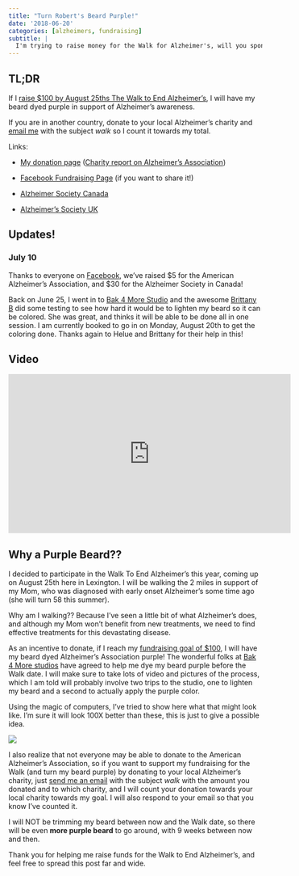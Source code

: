 ```yaml
---
title: "Turn Robert's Beard Purple!"
date: '2018-06-20'
categories: [alzheimers, fundraising]
subtitle: |
  I'm trying to raise money for the Walk for Alzheimer's, will you sponsor me?
---
```


## TL;DR

If I [raise $100 by August 25ths The Walk to End Alzheimer's](http://act.alz.org/site/TR?pg=personal&px=14694554&fr_id=11244), I will have my beard dyed purple in support of Alzheimer's awareness.

If you are in another country, donate to your local Alzheimer's charity and [email me](http://rmflight.github.io/#contact) with the subject *walk* so I count it towards my total.

Links:

* [My donation page](http://act.alz.org/site/TR?pg=personal&px=14694554&fr_id=11244) ([Charity report on Alzheimer's Association](https://www.charitywatch.org/ratings-and-metrics/alzheimers-association-national-office/461))

* [Facebook Fundraising Page](https://www.facebook.com/donate/2012668322318175/?fundraiser_source=external_url) (if you want to share it!)

* [Alzheimer Society Canada](https://secure2.convio.net/alz/site/Donation2;jsessionid=00000000.app202b?df_id=1683&mfc_pref=T&1683.donation=form1&s_locale=en_CA&NONCE_TOKEN=D46EF58FAD6FA1276A4C99FBED9E9155) 

* [Alzheimer's Society UK](https://secure.alzheimers.org.uk/?gclid=CjwKCAjw9qfZBRA5EiwAiq0AbScJN_IE7JW3arALIYmd2F2gzMk3ZV32sT9FGyR3yx_spMlgUzqMkhoCgUEQAvD_BwE)

## Updates!

### July 10

Thanks to everyone on [Facebook](https://www.facebook.com/donate/2012668322318175/?fundraiser_source=external_url), we've raised $5 for the American Alzheimer's Association, and $30 for the Alzheimer Society in Canada!

Back on June 25, I went in to [Bak 4 More Studio](http://bak4morestudio.com/) and the awesome [Brittany B](https://www.facebook.com/Brittany-B-at-Bak-4-More-Studio-809676079219735/) did some testing to see how hard it would be to lighten my beard so it can be colored. She was great, and thinks it will be able to be done all in one session. I am currently booked to go in on Monday, August 20th to get the coloring done. Thanks again to Helue and Brittany for their help in this!

## Video

<iframe width="560" height="315" src="https://www.youtube.com/embed/5cmMtfDnqbM?rel=0" frameborder="0" allow="autoplay; encrypted-media" allowfullscreen></iframe>

## Why a Purple Beard??

I decided to participate in the Walk To End Alzheimer's this year, coming up on August 25th here in Lexington. I will be walking the 2 miles in support of my Mom, who was diagnosed with early onset Alzheimer's some time ago (she will turn 58 this summer).

Why am I walking?? Because I've seen a little bit of what Alzheimer's does, and although my Mom won't benefit from new treatments, we need to find effective treatments for this devastating disease.

As an incentive to donate, if I reach my [fundraising goal of $100](http://act.alz.org/site/TR?pg=personal&px=14694554&fr_id=11244), I will have my beard dyed Alzheimer's Association purple! The wonderful folks at [Bak 4 More studios](http://bak4morestudio.com/) have agreed to help me dye my beard purple before the Walk date. I will make sure to take lots of video and pictures of the process, which I am told will probably involve two trips to the studio, one to lighten my beard and a second to actually apply the purple color.

Using the magic of computers, I’ve tried to show here what that might look like. I’m sure it will look 100X better than these, this is just to give a possible idea.

<img src="/img/selfie_walk_lores.png"></img>

I also realize that not everyone may be able to donate to the American Alzheimer's Association, so if you want to support my fundraising for the Walk (and turn my beard purple) by donating to your local Alzheimer's charity, just [send me an email](http://rmflight.github.io/#contact) with the subject *walk* with the amount you donated and to which charity, and I will count your donation towards your local charity towards my goal. I will also respond to your email so that you know I’ve counted it.

I will NOT be trimming my beard between now and the Walk date, so there will be even **more purple beard** to go around, with 9 weeks between now and then.

Thank you for helping me raise funds for the Walk to End Alzheimer's, and feel free to spread this post far and wide.
